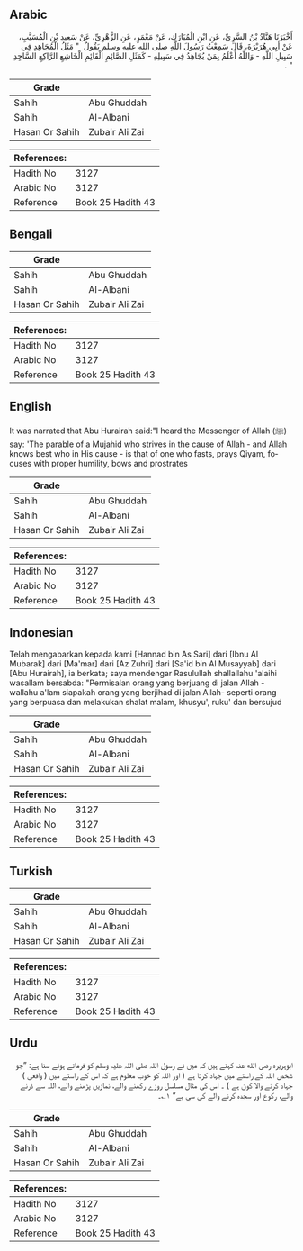 ## Arabic


<div dir="rtl" lang="ar" style={{fontSize:'larger',backgroundColor:'#f8f9fa',padding:20}}>
أَخْبَرَنَا هَنَّادُ بْنُ السَّرِيِّ، عَنِ ابْنِ الْمُبَارَكِ، عَنْ مَعْمَرٍ، عَنِ الزُّهْرِيِّ، عَنْ سَعِيدِ بْنِ الْمُسَيَّبِ، عَنْ أَبِي هُرَيْرَةَ، قَالَ سَمِعْتُ رَسُولَ اللَّهِ صلى الله عليه وسلم يَقُولُ ‏ "‏ مَثَلُ الْمُجَاهِدِ فِي سَبِيلِ اللَّهِ - وَاللَّهُ أَعْلَمُ بِمَنْ يُجَاهِدُ فِي سَبِيلِهِ - كَمَثَلِ الصَّائِمِ الْقَائِمِ الْخَاشِعِ الرَّاكِعِ السَّاجِدِ ‏"‏ ‏.‏
</div>
<div style={{backgroundColor:'#f8f9fa',padding:20, marginBottom: 10}}><table> <thead> <tr> <th>Grade</th> <th></th> </tr> </thead> <tbody> <tr><td>Sahih</td><td>Abu Ghuddah</td></tr><tr><td>Sahih</td><td>Al-Albani</td></tr><tr><td>Hasan Or Sahih</td><td>Zubair Ali Zai</td></tr></tbody></table><table> <thead> <tr> <th>References:</th> <th></th> </tr> </thead> <tbody><tr><td>Hadith No</td><td>3127</td></tr><tr><td>Arabic No</td><td>3127</td></tr><tr><td>Reference</td><td>Book 25 Hadith 43</td></tr></tbody></table></div>

## Bengali


<div dir="ltr" lang="bn" style={{fontSize:'larger',backgroundColor:'#f8f9fa',padding:20}}>

</div>
<div style={{backgroundColor:'#f8f9fa',padding:20, marginBottom: 10}}><table> <thead> <tr> <th>Grade</th> <th></th> </tr> </thead> <tbody> <tr><td>Sahih</td><td>Abu Ghuddah</td></tr><tr><td>Sahih</td><td>Al-Albani</td></tr><tr><td>Hasan Or Sahih</td><td>Zubair Ali Zai</td></tr></tbody></table><table> <thead> <tr> <th>References:</th> <th></th> </tr> </thead> <tbody><tr><td>Hadith No</td><td>3127</td></tr><tr><td>Arabic No</td><td>3127</td></tr><tr><td>Reference</td><td>Book 25 Hadith 43</td></tr></tbody></table></div>

## English


<div dir="ltr" lang="en" style={{fontSize:'larger',backgroundColor:'#f8f9fa',padding:20}}>
It was narrated that Abu Hurairah said:"I heard the Messenger of Allah (ﷺ) say: 'The parable of a Mujahid who strives in the cause of Allah - and Allah knows best who in His cause - is that of one who fasts, prays Qiyam, focuses with proper humility, bows and prostrates
</div>
<div style={{backgroundColor:'#f8f9fa',padding:20, marginBottom: 10}}><table> <thead> <tr> <th>Grade</th> <th></th> </tr> </thead> <tbody> <tr><td>Sahih</td><td>Abu Ghuddah</td></tr><tr><td>Sahih</td><td>Al-Albani</td></tr><tr><td>Hasan Or Sahih</td><td>Zubair Ali Zai</td></tr></tbody></table><table> <thead> <tr> <th>References:</th> <th></th> </tr> </thead> <tbody><tr><td>Hadith No</td><td>3127</td></tr><tr><td>Arabic No</td><td>3127</td></tr><tr><td>Reference</td><td>Book 25 Hadith 43</td></tr></tbody></table></div>

## Indonesian


<div dir="ltr" lang="id" style={{fontSize:'larger',backgroundColor:'#f8f9fa',padding:20}}>
Telah mengabarkan kepada kami [Hannad bin As Sari] dari [Ibnu Al Mubarak] dari [Ma'mar] dari [Az Zuhri] dari [Sa'id bin Al Musayyab] dari [Abu Hurairah], ia berkata; saya mendengar Rasulullah shallallahu 'alaihi wasallam bersabda: "Permisalan orang yang berjuang di jalan Allah -wallahu a'lam siapakah orang yang berjihad di jalan Allah- seperti orang yang berpuasa dan melakukan shalat malam, khusyu', ruku' dan bersujud
</div>
<div style={{backgroundColor:'#f8f9fa',padding:20, marginBottom: 10}}><table> <thead> <tr> <th>Grade</th> <th></th> </tr> </thead> <tbody> <tr><td>Sahih</td><td>Abu Ghuddah</td></tr><tr><td>Sahih</td><td>Al-Albani</td></tr><tr><td>Hasan Or Sahih</td><td>Zubair Ali Zai</td></tr></tbody></table><table> <thead> <tr> <th>References:</th> <th></th> </tr> </thead> <tbody><tr><td>Hadith No</td><td>3127</td></tr><tr><td>Arabic No</td><td>3127</td></tr><tr><td>Reference</td><td>Book 25 Hadith 43</td></tr></tbody></table></div>

## Turkish


<div dir="ltr" lang="tr" style={{fontSize:'larger',backgroundColor:'#f8f9fa',padding:20}}>

</div>
<div style={{backgroundColor:'#f8f9fa',padding:20, marginBottom: 10}}><table> <thead> <tr> <th>Grade</th> <th></th> </tr> </thead> <tbody> <tr><td>Sahih</td><td>Abu Ghuddah</td></tr><tr><td>Sahih</td><td>Al-Albani</td></tr><tr><td>Hasan Or Sahih</td><td>Zubair Ali Zai</td></tr></tbody></table><table> <thead> <tr> <th>References:</th> <th></th> </tr> </thead> <tbody><tr><td>Hadith No</td><td>3127</td></tr><tr><td>Arabic No</td><td>3127</td></tr><tr><td>Reference</td><td>Book 25 Hadith 43</td></tr></tbody></table></div>

## Urdu


<div dir="rtl" lang="ur" style={{fontSize:'larger',backgroundColor:'#f8f9fa',padding:20}}>
ابوہریرہ رضی الله عنہ کہتے ہیں کہ میں نے رسول اللہ صلی اللہ علیہ وسلم کو فرماتے ہوئے سنا ہے: ”جو شخص اللہ کے راستے میں جہاد کرتا ہے ( اور اللہ کو خوب معلوم ہے کہ اس کے راستے میں ( واقعی ) جہاد کرنے والا کون ہے ) ۔ اس کی مثال مسلسل روزے رکھنے والے، نمازیں پڑھنے والے، اللہ سے ڈرنے والے، رکوع اور سجدہ کرنے والے کی سی ہے“ ۱؎۔
</div>
<div style={{backgroundColor:'#f8f9fa',padding:20, marginBottom: 10}}><table> <thead> <tr> <th>Grade</th> <th></th> </tr> </thead> <tbody> <tr><td>Sahih</td><td>Abu Ghuddah</td></tr><tr><td>Sahih</td><td>Al-Albani</td></tr><tr><td>Hasan Or Sahih</td><td>Zubair Ali Zai</td></tr></tbody></table><table> <thead> <tr> <th>References:</th> <th></th> </tr> </thead> <tbody><tr><td>Hadith No</td><td>3127</td></tr><tr><td>Arabic No</td><td>3127</td></tr><tr><td>Reference</td><td>Book 25 Hadith 43</td></tr></tbody></table></div>